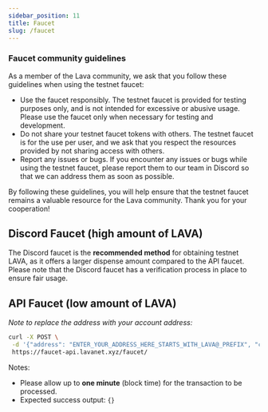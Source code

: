 ```yaml
---
sidebar_position: 11
title: Faucet
slug: /faucet
---
```



### Faucet community guidelines

As a member of the Lava community, we ask that you follow these guidelines when using the testnet faucet:

- Use the faucet responsibly. The testnet faucet is provided for testing purposes only, and is not intended for excessive or abusive usage. Please use the faucet only when necessary for testing and development.
- Do not share your testnet faucet tokens with others. The testnet faucet is for the use per user, and we ask that you respect the resources provided by not sharing access with others.
- Report any issues or bugs. If you encounter any issues or bugs while using the testnet faucet, please report them to our team in Discord so that we can address them as soon as possible.

By following these guidelines, you will help ensure that the testnet faucet remains a valuable resource for the Lava community. Thank you for your cooperation!

## Discord Faucet (high amount of LAVA)
The Discord faucet is the **recommended method** for obtaining testnet LAVA, as it offers a larger dispense amount compared to the API faucet. Please note that the Discord faucet has a verification process in place to ensure fair usage.

[<RoadmapItem icon="🌋" title="Discord Faucet" description="Use Faucet @ Lava's Discord"/>](https://discord.gg/5VcqgwMmkA)

## API Faucet (low amount of LAVA)
_Note to replace the address with your account address:_
```bash
curl -X POST \
 -d '{"address": "ENTER_YOUR_ADDRESS_HERE_STARTS_WITH_LAVA@_PREFIX", "coins": ["500000000ulava"]}' \
 https://faucet-api.lavanet.xyz/faucet/
```
Notes:
- Please allow up to **one minute** (block time) for the transaction to be processed.
- Expected success output: `{}`
